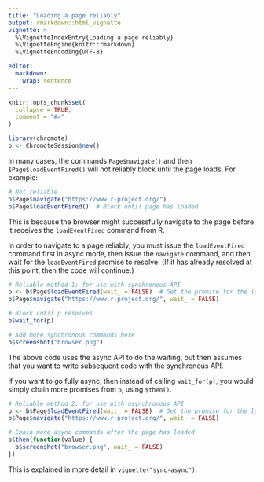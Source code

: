 ```yaml
---
title: "Loading a page reliably"
output: rmarkdown::html_vignette
vignette: >
  %\VignetteIndexEntry{Loading a page reliably}
  %\VignetteEngine{knitr::rmarkdown}
  %\VignetteEncoding{UTF-8}

editor:
  markdown:
    wrap: sentence
---
```


```r
knitr::opts_chunk$set(
  collapse = TRUE,
  comment = "#>"
)
```

``` r
library(chromote)
b <- ChromoteSession$new()
```

In many cases, the commands `Page$navigate()` and then `$Page$loadEventFired()` will not reliably block until the page loads.
For example:

``` r
# Not reliable
b$Page$navigate("https://www.r-project.org/")
b$Page$loadEventFired()  # Block until page has loaded
```

This is because the browser might successfully navigate to the page before it receives the `loadEventFired` command from R.

In order to navigate to a page reliably, you must issue the `loadEventFired` command first in async mode, then issue the `navigate` command, and then wait for the `loadEventFired` promise to resolve.
(If it has already resolved at this point, then the code will continue.)

``` r
# Reliable method 1: for use with synchronous API
p <- b$Page$loadEventFired(wait_ = FALSE)  # Get the promise for the loadEventFired
b$Page$navigate("https://www.r-project.org/", wait_ = FALSE)

# Block until p resolves
b$wait_for(p)

# Add more synchronous commands here
b$screenshot("browser.png")
```

The above code uses the async API to do the waiting, but then assumes that you want to write subsequent code with the synchronous API.

If you want to go fully async, then instead of calling `wait_for(p)`, you would simply chain more promises from `p`, using `$then()`.

``` r
# Reliable method 2: for use with asynchronous API
p <- b$Page$loadEventFired(wait_ = FALSE)  # Get the promise for the loadEventFired
b$Page$navigate("https://www.r-project.org/", wait_ = FALSE)

# Chain more async commands after the page has loaded
p$then(function(value) {
  b$screenshot("browser.png", wait_ = FALSE)
})
```

This is explained in more detail in `vignette("sync-async")`.
